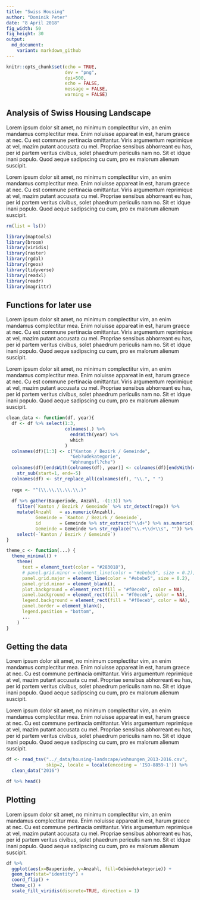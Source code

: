 ```yaml
---
title: "Swiss Housing"
author: "Dominik Peter"
date: "8 April 2018"
fig_width: 50
fig_height: 30
output:
  md_document:
    variant: markdown_github
---
```


```r
knitr::opts_chunk$set(echo = TRUE,
                      dev = "png",
                      dpi=500,
                      echo = FALSE,
                      message = FALSE,
                      warning = FALSE)
```

## Analysis of Swiss Housing Landscape

Lorem ipsum dolor sit amet, no minimum complectitur vim, an enim mandamus complectitur mea. Enim noluisse appareat in est, harum graece at nec. Cu est commune pertinacia omittantur. Viris argumentum reprimique at vel, mazim putant accusata cu mel. Propriae sensibus abhorreant eu has, per id partem veritus civibus, solet phaedrum periculis nam no. Sit et idque inani populo. Quod aeque sadipscing cu cum, pro ex malorum alienum suscipit.

Lorem ipsum dolor sit amet, no minimum complectitur vim, an enim mandamus complectitur mea. Enim noluisse appareat in est, harum graece at nec. Cu est commune pertinacia omittantur. Viris argumentum reprimique at vel, mazim putant accusata cu mel. Propriae sensibus abhorreant eu has, per id partem veritus civibus, solet phaedrum periculis nam no. Sit et idque inani populo. Quod aeque sadipscing cu cum, pro ex malorum alienum suscipit.

```r
rm(list = ls())

library(maptools)
library(broom)
library(viridis)
library(raster)
library(rgdal)
library(rgeos)
library(tidyverse)
library(readxl)
library(readr)
library(magrittr)
```

## Functions for later use

Lorem ipsum dolor sit amet, no minimum complectitur vim, an enim mandamus complectitur mea. Enim noluisse appareat in est, harum graece at nec. Cu est commune pertinacia omittantur. Viris argumentum reprimique at vel, mazim putant accusata cu mel. Propriae sensibus abhorreant eu has, per id partem veritus civibus, solet phaedrum periculis nam no. Sit et idque inani populo. Quod aeque sadipscing cu cum, pro ex malorum alienum suscipit.

Lorem ipsum dolor sit amet, no minimum complectitur vim, an enim mandamus complectitur mea. Enim noluisse appareat in est, harum graece at nec. Cu est commune pertinacia omittantur. Viris argumentum reprimique at vel, mazim putant accusata cu mel. Propriae sensibus abhorreant eu has, per id partem veritus civibus, solet phaedrum periculis nam no. Sit et idque inani populo. Quod aeque sadipscing cu cum, pro ex malorum alienum suscipit.


```r
clean_data <- function(df, year){
  df <- df %>% select(1:3,
                      colnames(.) %>%
                        endsWith(year) %>%
                        which
                      )
  colnames(df)[1:3] <- c("Kanton / Bezirk / Gemeinde",
                        "Geb?udekategorie",
                        "Wohnungsfl?che")
  colnames(df)[endsWith(colnames(df), year)] <- colnames(df)[endsWith(colnames(df), year)] %>% 
    str_sub(start=1, end=-5)
  colnames(df) <- str_replace_all(colnames(df), "\\.", " ")
  
  regx <- "^(\\.\\.\\.\\.\\.)"
  
  df %>% gather(Bauperiode, Anzahl, -(1:3)) %>% 
    filter(`Kanton / Bezirk / Gemeinde` %>% str_detect(regx)) %>% 
    mutate(Anzahl   = as.numeric(Anzahl),
           Gemeinde = `Kanton / Bezirk / Gemeinde`,
           id       = Gemeinde %>% str_extract("\\d+") %>% as.numeric(),
           Gemeinde = Gemeinde %>% str_replace("\\.+\\d+\\s", "")) %>% 
    select(-`Kanton / Bezirk / Gemeinde`)
}

theme_c <- function(...) {
  theme_minimal() +
    theme(
      text = element_text(color = "#283018"),
      # panel.grid.minor = element_line(color = "#ebebe5", size = 0.2),
      panel.grid.major = element_line(color = "#ebebe5", size = 0.2),
      panel.grid.minor = element_blank(),
      plot.background = element_rect(fill = "#f0eceb", color = NA), 
      panel.background = element_rect(fill = "#f0eceb", color = NA), 
      legend.background = element_rect(fill = "#f0eceb", color = NA),
      panel.border = element_blank(),
      legend.position = "bottom",
      ...
    )
}


```


## Getting the data

Lorem ipsum dolor sit amet, no minimum complectitur vim, an enim mandamus complectitur mea. Enim noluisse appareat in est, harum graece at nec. Cu est commune pertinacia omittantur. Viris argumentum reprimique at vel, mazim putant accusata cu mel. Propriae sensibus abhorreant eu has, per id partem veritus civibus, solet phaedrum periculis nam no. Sit et idque inani populo. Quod aeque sadipscing cu cum, pro ex malorum alienum suscipit.

Lorem ipsum dolor sit amet, no minimum complectitur vim, an enim mandamus complectitur mea. Enim noluisse appareat in est, harum graece at nec. Cu est commune pertinacia omittantur. Viris argumentum reprimique at vel, mazim putant accusata cu mel. Propriae sensibus abhorreant eu has, per id partem veritus civibus, solet phaedrum periculis nam no. Sit et idque inani populo. Quod aeque sadipscing cu cum, pro ex malorum alienum suscipit.


```r
df <- read_tsv("../_data/housing-landscape/wohnungen_2013-2016.csv",
               skip=2, locale = locale(encoding = 'ISO-8859-1')) %>% 
  clean_data("2016")

df %>% head()

```


## Plotting

Lorem ipsum dolor sit amet, no minimum complectitur vim, an enim mandamus complectitur mea. Enim noluisse appareat in est, harum graece at nec. Cu est commune pertinacia omittantur. Viris argumentum reprimique at vel, mazim putant accusata cu mel. Propriae sensibus abhorreant eu has, per id partem veritus civibus, solet phaedrum periculis nam no. Sit et idque inani populo. Quod aeque sadipscing cu cum, pro ex malorum alienum suscipit.

```r
df %>% 
  ggplot(aes(x=Bauperiode, y=Anzahl, fill=Gebäudekategorie)) +
  geom_bar(stat="identity") +
  coord_flip() +
  theme_c() +
  scale_fill_viridis(discrete=TRUE, direction = 1)
  

```




